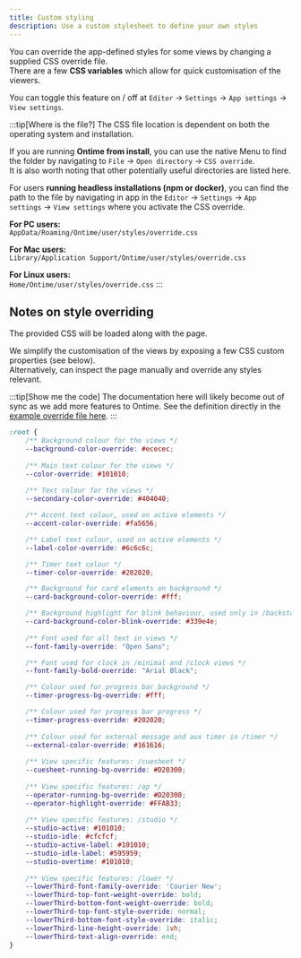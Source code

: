 ```yaml
---
title: Custom styling
description: Use a custom stylesheet to define your own styles
---
```


You can override the app-defined styles for some views by changing a supplied CSS override file. \
There are a few **CSS variables** which allow for quick customisation of the viewers.

You can toggle this feature on / off at `Editor` -> `Settings` -> `App settings` -> `View settings`.

:::tip[Where is the file?]
The CSS file location is dependent on both the operating system and installation.

If you are running **Ontime from install**, you can use the native Menu to find the folder by navigating to
`File` -> `Open directory` -> `CSS override`. \
It is also worth noting that other potentially useful directories are listed here.

For users **running headless installations (npm or docker)**, you can find the path to the file by navigating in app in the `Editor` -> `Settings` -> `App settings` -> `View settings` where you activate the CSS override.

**For PC users:**\
`AppData/Roaming/Ontime/user/styles/override.css`

**For Mac users:**\
`Library/Application Support/Ontime/user/styles/override.css`

**For Linux users:**\
`Home/Ontime/user/styles/override.css`
:::

## Notes on style overriding

The provided CSS will be loaded along with the page. 

We simplify the customisation of the views by exposing a few CSS custom properties (see below). \
Alternatively, can inspect the page manually and override any styles relevant.

:::tip[Show me the code]
The documentation here will likely become out of sync as we add more features to Ontime.
See the definition directly in the [example override file here](https://github.com/cpvalente/ontime/blob/master/apps/server/src/user/styles/override.css).
:::

```css
:root {
    /** Background colour for the views */
    --background-color-override: #ececec;
    
    /** Main text colour for the views */
    --color-override: #101010;
    
    /** Text colour for the views */
    --secondary-color-override: #404040;

    /** Accent text colour, used on active elements */
    --accent-color-override: #fa5656;

    /** Label text colour, used on active elements */
    --label-color-override: #6c6c6c;

    /** Timer text colour */
    --timer-color-override: #202020;

    /** Background for card elements on background */
    --card-background-color-override: #fff;

    /** Background highlight for blink behaviour, used only in /backstage */
    --card-background-color-blink-override: #339e4e;
    
    /** Font used for all text in views */
    --font-family-override: "Open Sans";

    /** Font used for clock in /minimal and /clock views */
    --font-family-bold-override: "Arial Black";

    /** Colour used for progress bar background */
    --timer-progress-bg-override: #fff;

    /** Colour used for progress bar progress */
    --timer-progress-override: #202020;
    
    /** Colour used for external message and aux timer in /timer */
    --external-color-override: #161616;
    
    /** View specific features: /cuesheet */
    --cuesheet-running-bg-override: #D20300;
    
    /** View specific features: /op */
    --operator-running-bg-override: #D20300;
    --operator-highlight-override: #FFAB33;
    
    /** View specific features: /studio */
    --studio-active: #101010;
    --studio-idle: #cfcfcf;
    --studio-active-label: #101010;
    --studio-idle-label: #595959;
    --studio-overtime: #101010;
    
    /** View specific features: /lower */
    --lowerThird-font-family-override: 'Courier New';
    --lowerThird-top-font-weight-override: bold;
    --lowerThird-bottom-font-weight-override: bold;
    --lowerThird-top-font-style-override: normal;
    --lowerThird-bottom-font-style-override: italic;
    --lowerThird-line-height-override: 1vh;
    --lowerThird-text-align-override: end;
}
```

